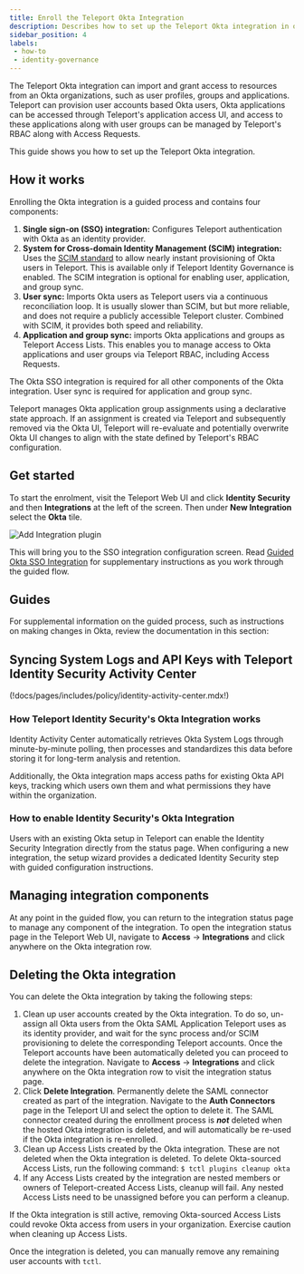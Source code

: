 ```yaml
---
title: Enroll the Teleport Okta Integration
description: Describes how to set up the Teleport Okta integration in order to grant Teleport users access to resources managed in Okta.
sidebar_position: 4
labels:
 - how-to
 - identity-governance
---
```


The Teleport Okta integration can import and grant access to resources from an
Okta organizations, such as user profiles, groups and applications. Teleport can
provision user accounts based Okta users, Okta applications can be accessed
through Teleport's application access UI, and access to these applications along
with user groups can be managed by Teleport's RBAC along with Access Requests.

This guide shows you how to set up the Teleport Okta integration.

## How it works

Enrolling the Okta integration is a guided process and contains four components:

1. **Single sign-on (SSO) integration:** Configures Teleport authentication with Okta as an
   identity provider.
2. **System for Cross-domain Identity Management (SCIM) integration:** Uses the
   [SCIM standard](https://developer.okta.com/docs/concepts/scim/) to
   allow nearly instant provisioning of Okta users in Teleport. This is
   available only if Teleport Identity Governance is enabled. The SCIM
   integration is optional for enabling user, application, and group sync.
3. **User sync:** Imports Okta users as Teleport users via a continuous
   reconciliation loop. It is usually slower than SCIM, but but more reliable,
   and does not require a publicly accessible Teleport cluster. Combined with
   SCIM, it provides both speed and reliability.
4. **Application and group sync:** imports Okta applications and groups as Teleport
   Access Lists. This enables you to manage access to Okta applications and user
   groups via Teleport RBAC, including Access Requests.

The Okta SSO integration is required for all other components of the Okta
integration. User sync is required for application and group sync.

Teleport manages Okta application group assignments using a declarative state
approach. If an assignment is created via Teleport and subsequently removed via
the Okta UI, Teleport will re-evaluate and potentially overwrite Okta UI changes
to align with the state defined by Teleport's RBAC configuration.

## Get started

To start the enrolment, visit the Teleport Web UI and click **Identity Security** and then
**Integrations** at the left of the screen. Then under **New Integration** select the **Okta** tile.

![Add Integration plugin](../../../img/enterprise/plugins/integration-plugin.png)

This will bring you to the SSO integration configuration screen. Read [Guided
Okta SSO Integration](./guided-sso.mdx) for supplementary instructions as you
work through the guided flow.

## Guides

For supplemental information on the guided process, such as instructions on
making changes in Okta, review the documentation in this section:

<DocCardList />

## Syncing System Logs and API Keys with Teleport Identity Security Activity Center

(!docs/pages/includes/policy/identity-activity-center.mdx!)

### How Teleport Identity Security's Okta Integration works

Identity Activity Center automatically retrieves Okta System Logs through
minute-by-minute polling, then processes and standardizes this data
before storing it for long-term analysis and retention.

Additionally, the Okta integration maps access paths for existing
Okta API keys, tracking which users own them and what permissions
they have within the organization.

### How to enable Identity Security's Okta Integration

Users with an existing Okta setup in Teleport can enable the Identity
Security Integration directly from the status page.
When configuring a new integration, the setup wizard provides a
dedicated Identity Security step with guided configuration instructions.

## Managing integration components

At any point in the guided flow, you can return to the integration status page
to manage any component of the integration. To open the integration status page
in the Teleport Web UI, navigate to **Access** -> **Integrations** and click
anywhere on the Okta integration row.

## Deleting the Okta integration

You can delete the Okta integration by taking the following steps:

1. Clean up user accounts created by the Okta integration. To do so, un-assign all Okta users from the Okta SAML Application Teleport uses 
as its identity provider, and wait for the sync process and/or SCIM provisioning to delete the corresponding Teleport accounts. Once the Teleport accounts
have been automatically deleted you can proceed to delete the integration. Navigate to **Access** -> **Integrations** and click anywhere on the Okta integration row to visit the integration status page.
2. Click **Delete Integration**. Permanently delete the SAML connector created as part of the integration. Navigate to the **Auth Connectors** page 
in the Teleport UI and select the option to delete it. The SAML connector created during the enrollment process is ***not*** deleted when the 
hosted Okta integration is deleted, and will automatically be re-used if the Okta integration is re-enrolled.
3. Clean up Access Lists created by the Okta integration. These are not deleted when the Okta integration is deleted. To delete Okta-sourced Access 
Lists, run the following command: ```$ tctl plugins cleanup okta```
4. If any Access Lists created by the integration are nested members or owners of Teleport-created Access Lists, cleanup will fail. 
Any nested Access Lists need to be unassigned before you can perform a cleanup.

<Admonition type="warning">
If the Okta integration is still active, removing Okta-sourced Access Lists could revoke Okta access from users in your organization. 
Exercise caution when cleaning up Access Lists.
</Admonition>

Once the integration is deleted, you can manually remove any remaining user accounts with `tctl`.
